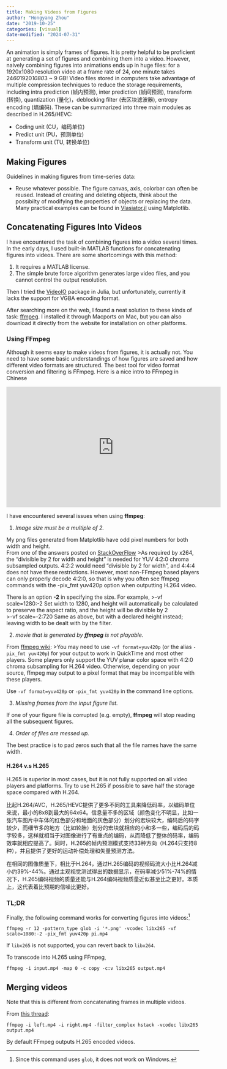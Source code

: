 ```yaml
---
title: Making Videos from Figures
author: "Hongyang Zhou"
date: "2019-10-25"
categories: [visual]
date-modified: "2024-07-31"
---
```


An animation is simply frames of figures. It is pretty helpful to be proficient at generating a set of figures and combining them into a video. However, naively combining figures into animations ends up in huge files: for a 1920x1080 resolution video at a frame rate of 24, one minute takes 24*60*1920*1080*3 ~ 9 GB! Video files stored in computers take advantage of multiple compression techniques to reduce the storage requirements, including intra prediction (帧内预测), inter prediction (帧间预测), transform (转换), quantization (量化)，deblocking filter (去区块滤波器), entropy encoding (熵编码). These can be summarized into three main modules as described in H.265/HEVC:

* Coding unit (CU，编码单位)
* Predict unit (PU，预测单位)
* Transform unit (TU, 转换单位)

## Making Figures

Guidelines in making figures from time-series data:

- Reuse whatever possible. The figure canvas, axis, colorbar can often be reused. Instead of creating and deleting objects, think about the possibilty of modifying the properties of objects or replacing the data. Many practical examples can be found in [Vlasiator.jl](https://github.com/henry2004y/Vlasiator.jl/tree/master/examples) using Matplotlib.

## Concatenating Figures Into Videos

I have encountered the task of combining figures into a video several times. In the early days, I used built-in MATLAB functions for concatenating figures into videos. There are some shortcomings with this method:

1. It requires a MATLAB license.
2. The simple brute force algorithm generates large video files, and you cannot control the output resolution.

Then I tried the [VideoIO](https://github.com/JuliaIO/VideoIO.jl) package in Julia, but unfortunately, currently it lacks the support for VGBA encoding format.

After searching more on the web, I found a neat solution to these kinds of task: [ffmpeg](https://www.ffmpeg.org/). I installed it through Macports on Mac, but you can also download it directly from the website for installation on other platforms.

### Using FFmpeg

Although it seems easy to make videos from figures, it is actually not. You need to have some basic understandings of how figures are saved and how different video formats are structured. The best tool for video format conversion and filtering is FFmpeg. Here is a nice intro to FFmpeg in Chinese

<iframe width="560" height="315" src="https://www.youtube.com/embed/wXBwsqAuMZs" title="YouTube video player" frameborder="0" allow="accelerometer; autoplay; clipboard-write; encrypted-media; gyroscope; picture-in-picture" allowfullscreen></iframe>

I have encountered several issues when using **ffmpeg**:

1. _Image size must be a multiple of 2._

  My png files generated from Matplotlib have odd pixel numbers for both width and height.  
  From one of the answers posted on [StackOverFlow](https://stackoverflow.com/questions/20847674/ffmpeg-libx264-height-not-divisible-by-2)
  >As required by x264, the "divisible by 2 for width and height" is needed for YUV 4:2:0 chroma subsampled outputs. 4:2:2 would need "divisible by 2 for width", and 4:4:4 does not have these restrictions. However, most non-FFmpeg based players can only properly decode 4:2:0, so that is why you often see ffmpeg commands with the -pix_fmt yuv420p option when outputting H.264 video.

  There is an option **-2** in specifying the size. For example,
  >-vf scale=1280:-2
  Set width to 1280, and height will automatically be calculated to preserve the aspect ratio, and the height will be divisible by 2  
  >-vf scale=-2:720
  Same as above, but with a declared height instead; leaving width to be dealt with by the filter.

2. _movie that is generated by **ffmpeg** is not playable._

  From [ffmpeg wiki](https://trac.ffmpeg.org/wiki/Encode/H.264#Encodingfordumbplayers):
  >You may need to use `-vf format=yuv420p` (or the alias `-pix_fmt yuv420p`) for your output to work in QuickTime and most other players.
  Some players only support the YUV planar color space with 4:2:0 chroma subsampling for H.264 video. Otherwise, depending on your source, ffmpeg may output to a pixel format that may be incompatible with these players.
  
  Use `-vf format=yuv420p` or `-pix_fmt yuv420p` in the command line options.

3. _Missing frames from the input figure list._

  If one of your figure file is corrupted (e.g. empty), **ffmpeg** will stop reading all the subsequent figures.

4. _Order of files are messed up._

  The best practice is to pad zeros such that all the file names have the same width.

#### H.264 v.s H.265

H.265 is superior in most cases, but it is not fully supported on all video players and platforms. Try to use H.265 if possible to save half the storage space compared with H.264.

比起H.264/AVC，H.265/HEVC提供了更多不同的工具来降低码率，以编码单位来说，最小的8x8到最大的64x64。信息量不多的区域（颜色变化不明显，比如一张汽车图片中车体的红色部分和地面的灰色部分）划分的宏块较大，编码后的码字较少，而细节多的地方（比如轮胎）划分的宏块就相应的小和多一些，编码后的码字较多，这样就相当于对图像进行了有重点的编码，从而降低了整体的码率，编码效率就相应提高了。同时，H.265的帧内预测模式支持33种方向（H.264只支持8种），并且提供了更好的运动补偿处理和矢量预测方法。

在相同的图像质量下，相比于H.264，通过H.265编码的视频码流大小比H.264减小约39%-44%。通过主观视觉测试得出的数据显示，在码率减少51%-74%的情况下，H.265编码视频的质量还能与H.264编码视频质量近似甚至比之更好。本质上，这代表着比预期的信噪比更好。

### TL;DR
  
Finally, the following command works for converting figures into videos:[^1]

```shell
ffmpeg -r 12 -pattern_type glob -i '*.png' -vcodec libx265 -vf scale=1080:-2 -pix_fmt yuv420p pi.mp4
```

[^1]: Since this command uses `glob`, it does not work on Windows.

If `libx265` is not supported, you can revert back to `libx264`.

To transcode into H.265 using FFmpeg,

```shell
ffmpeg -i input.mp4 -map 0 -c copy -c:v libx265 output.mp4
```

## Merging videos

Note that this is different from concatenating frames in multiple videos.

From [this thread](https://unix.stackexchange.com/questions/233832/merge-two-video-clips-into-one-placing-them-next-to-each-other):

```shell
ffmpeg -i left.mp4 -i right.mp4 -filter_complex hstack -vcodec libx265 output.mp4
```

By default FFmpeg outputs H.265 encoded videos.
